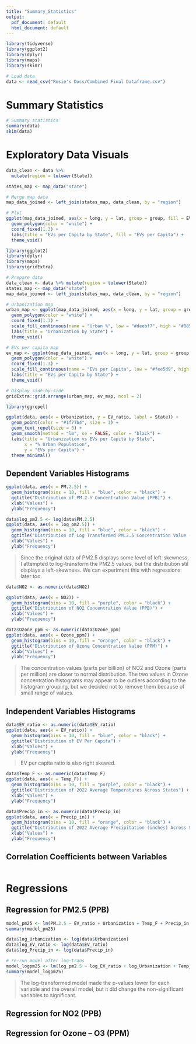 ```yaml
---
title: "Summary_Statistics"
output:
  pdf_document: default
  html_document: default
---
```


```r
library(tidyverse)
library(ggplot2)
library(dplyr)
library(maps)
library(skimr)
```

```r
# Load data
data <- read_csv("Rosie's Docs/Combined Final Dataframe.csv")
```

# Summary Statistics

```r
# Summary statistics
summary(data)
skim(data)
```

# Exploratory Data Visuals

```r
data_clean <- data %>%
  mutate(region = tolower(State))

states_map <- map_data("state")

# Merge map data
map_data_joined <- left_join(states_map, data_clean, by = "region")

# Plot
ggplot(map_data_joined, aes(x = long, y = lat, group = group, fill = EV_ratio)) +
  geom_polygon(color = "white") +
  coord_fixed(1.3) +
  labs(title = "EVs per Capita by State", fill = "EVs per Capita") +
  theme_void()
```



```r
library(ggplot2)
library(dplyr)
library(maps)
library(gridExtra)

# Prepare data
data_clean <- data %>% mutate(region = tolower(State))
states_map <- map_data("state")
map_data_joined <- left_join(states_map, data_clean, by = "region")

# Urbanization map
urban_map <- ggplot(map_data_joined, aes(x = long, y = lat, group = group, fill = Urbanization)) +
  geom_polygon(color = "white") +
  coord_fixed(1.3) +
  scale_fill_continuous(name = "Urban %", low = "#deebf7", high = "#08519c") +
  labs(title = "Urbanization by State") +
  theme_void()

# EVs per capita map
ev_map <- ggplot(map_data_joined, aes(x = long, y = lat, group = group, fill = EV_ratio)) +
  geom_polygon(color = "white") +
  coord_fixed(1.3) +
  scale_fill_continuous(name = "EVs per Capita", low = "#fee5d9", high = "#a50f15") +
  labs(title = "EVs per Capita by State") +
  theme_void()

# Display side-by-side
gridExtra::grid.arrange(urban_map, ev_map, ncol = 2)
```

```r
library(ggrepel)

ggplot(data, aes(x = Urbanization, y = EV_ratio, label = State)) +
  geom_point(color = "#1f77b4", size = 3) +
  geom_text_repel(size = 3) +
  geom_smooth(method = "lm", se = FALSE, color = "black") +
  labs(title = "Urbanization vs EVs per Capita by State",
       x = "% Urban Population",
       y = "EVs per Capita") +
  theme_minimal()
```


## Dependent Variables Histograms 

```r
ggplot(data, aes(x = PM.2.5)) +
  geom_histogram(bins = 10, fill = "blue", color = "black") +
  ggtitle("Distribution of PM.2.5 Concentration Value (PPB)") +
  xlab("Values") +
  ylab("Frequency")
```


```r
data$log_pm2.5 <- log(data$PM.2.5)
ggplot(data, aes(x = log_pm2.5)) +
  geom_histogram(bins = 10, fill = "blue", color = "black") +
  ggtitle("Distribution of Log Transformed PM.2.5 Concentration Value (PPB)") +
  xlab("Values") +
  ylab("Frequency")
```
> Since the original data of PM2.5 displays some level of left-skewness, I attempted to log-transform the PM2.5 values, but the distribution stil displays a left-skewness. We can experiment this with regressions later too.



```r
data$NO2 <- as.numeric(data$NO2)

ggplot(data, aes(x = NO2)) +
  geom_histogram(bins = 10, fill = "purple", color = "black") +
  ggtitle("Distribution of NO2 Concentration Value (PPB)") +
  xlab("Values") +
  ylab("Frequency")
```



```r
data$Ozone_ppm <- as.numeric(data$Ozone_ppm)
ggplot(data, aes(x = Ozone_ppm)) +
  geom_histogram(bins = 10, fill = "orange", color = "black") +
  ggtitle("Distribution of Ozone Concentration Value (PPM)") +
  xlab("Values") +
  ylab("Frequency")
```
> The concentration values (parts per billion) of NO2 and Ozone (parts per million) are closer to normal distribution. 
> The two values in Ozone concentration histograms may appear to be outliers according to the histogram grouping, but we decided not to remove them because of small range of values.

## Independent Variables Histograms
```r
data$EV_ratio <- as.numeric(data$EV_ratio)
ggplot(data, aes(x = EV_ratio)) +
  geom_histogram(bins = 10, fill = "blue", color = "black") +
  ggtitle("Distribution of EV Per Capita") +
  xlab("Values") +
  ylab("Frequency")
```
> EV per capita ratio is also right skewed.


```r
data$Temp_F <- as.numeric(data$Temp_F)
ggplot(data, aes(x = Temp_F)) +
  geom_histogram(bins = 10, fill = "purple", color = "black") +
  ggtitle("Distribution of 2022 Average Temperatures Across States") +
  xlab("Values") +
  ylab("Frequency")
```


```r
data$Precip_in <- as.numeric(data$Precip_in)
ggplot(data, aes(x = Precip_in)) +
  geom_histogram(bins = 10, fill = "orange", color = "black") +
  ggtitle("Distribution of 2022 Average Precipitation (inches) Across States") +
  xlab("Values") +
  ylab("Frequency")
```

## Correlation Coefficients between Variables
```r

```


# Regressions

## Regression for PM2.5 (PPB)

```r
model_pm25 <- lm(PM.2.5 ~ EV_ratio + Urbanization + Temp_F + Precip_in, data = data)
summary(model_pm25)
```
```r
data$log_Urbanization <- log(data$Urbanization)
data$log_EV_ratio <- log(data$EV_ratio)
data$log_Precip_in <- log(data$Precip_in)
```


```r
# re-run model after log-trans
model_logpm25 <- lm(log_pm2.5 ~ log_EV_ratio + log_Urbanization + Temp_F + log_Precip_in, data = data)
summary(model_logpm25)
```
> The log-transformed model made the p-values lower for each variable and the overall model, but it did change the non-significant variables to significant.


## Regression for NO2 (PPB)




## Regression for Ozone -- O3 (PPM)


